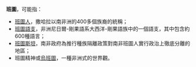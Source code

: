 '''班圖'''，可能指：

* [[班圖人|班圖人]]，撒哈拉以南非洲的400多個族裔的統稱；
* [[班圖語支|班圖語支]]，非洲尼日爾-剛果語系大西洋-剛果語族中的一個語支，其中包含約600種語言；
* [[班圖斯坦|班圖斯坦]]，南非政府為推行種族隔離政策對南非班圖人實行政治上徹底分離的地區；
* 班圖精神或[[烏班圖|烏班圖]]，一種非洲式的世界觀。

{{disambig|B|Cat=二字译名消歧义}}